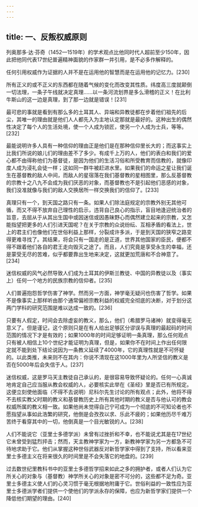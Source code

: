 ```yaml
---
---
---
```

title: 一、反叛权威原则
---




列奥那多·达·芬奇（1452—1519年）的学术观点比他同时代人超前至少150年，因此把他同代表17世纪普遍精神面貌的作家群一并引用，是不必多作解释的。

任何引用权威作为证据的人并不是在运用他的智慧而是在运用他的记忆力。[230]

所有正义的或不正义的东西都在随着气候的变化而改变其性质。纬度高三度就颠倒一切法理，一条子午线就决定真理……以一条河流划界是多么滑稽的正义！在比利牛斯山的这一边是真理，到了那一边就是错误！[231]

最可悲的事就是看到有那么多的土耳其人、异端和异教徒都在步着他们祖先的后尘，其唯一的理由就是他们人人都先入为主地认定那就是最好的。这种出生的偶然性决定了每个人的生活处境，使一个人成为锁匠，使另一个人成为士兵，等等。[232]

最能说明许多人具有一种信仰的理由正是他们是在那种信仰里长大的；而这事实上比我们所说的娘儿们的理由差不了多少。有成千上万的人，他们的表白和我们的爱心都不由得称他们为基督徒，是因为他们的生活习俗和所受教育而信教的，就像印度人成为浸礼会徒一样；这如同一群牛被赶进水里。如果我们的命运之星让我们诞生在基督教的敌人中间，而敌人的星宿落在我们基督教的星相图里，那么反基督教的宗教十之八九不会成为我们厌恶的对象，而基督教也不是引起他们恶感的对象，我们没准就像与我们的敌人交换居所一样交换我们的信仰了。[233]

真理只有一个，到天国之路只有一条。如果人们除法庭规定的宗教外别无其他可循，而又不得不放弃自己理性的启示，违背自己良心的指示，盲目地逢迎统治者的旨意，去屈从于从其出生国中或因迷信或因愚昧野心而偶然建立起来的宗教，又怎能指望把更多的人们引进天国呢？在关于宗教的众说纷纭、互相矛盾的看法上，世上的君主们也像他们在世俗利益上那样，分裂成许多派，于是到天国的狭窄之路变得更难寻找了。其结果，将会只有一国走的是正道，世界其他国家的臣民，便都不得不跟着他们各自的君王走向毁灭之途了。而且，人们究竟是享受永生的幸福，还是蒙受无尽的苦难，似乎都要靠出生地来决定，这就更加荒唐和不合神意了。[234]

迷信权威的风气必然导致人们成为土耳其的伊斯兰教徒、中国的异教徒以及（事实上）任何一个地方的民族宗教的信仰者。[235]

人们普遍抱怨哲学伤害了神学。然而另一方面，神学毫无疑问也伤害了哲学。如果不是像事实上那样听由那个通常偏袒宗教利益的权威完全彻底的决断，对于划分这两门学科的研究范围是难以达成一致的。[236]

只要有人假定，时间会去除虚妄的教义，那么，他们（希腊罗马诸神）就变得毫无意义了。但是谨记，这个原则只是在有人给出足够区分谬误与真理的最起码的时间范围的情况下才是有效的；如果1000年的时间足够证明一条真理，那么任何观点只有被人相信上10个世纪才能证明为真理，但是，如果你不在时间上作出任何限定就不能到处下结论说因为一条教义延续了4000年，它的真理性就是不可怀疑的。以此类推，未来则不在其内：你说不清现在这1000年里为人所坚信的教义是否在5000年后会失信于人。[237]

迷信权威，这是罗马天主教徒自己承认的，是很容易导致怀疑论的。任何一心真诚地肯定自己应当服从教会权威的人，必要核实此举在《圣经》里是否已有所规定。这便立刻使他面临（不得不去说明）尼科尔先生讨论的所有观点；此外，他将不得不去核实教父时期的教义和基督教历史上所有其他时期的教义是否与他认可的教会权威所属的教义相一致。如果他尚未觉得自己宁可成为一个彻底的不可知论者也不愿指望从事如此浩繁的研究，他倒是会孜孜以求、乐此不疲的；如果他历尽千难万苦终于看穿其中的一切，他倒真是一个目光敏锐的人。[238]

人们不能说它（亚里士多德学派）未曾有过挫折和不幸，也不能说尤其是在17世纪它未曾受到猛烈抨击；然而，天主教神学家为一方，新教神学家为另一方都急不可待地求助于它。他们从掌握这种世俗武器反对新哲学家中得到了支持，所以看来亚里士多德主义在将来很久的时间里是不会失落它的地盘的。[239]

过去数世纪里教科书中的亚里士多德哲学招来如此之多的拥护者，或者人们认为它所关心的对象与（基督教）神学所关心的对象是密不可分的，这些都不足为奇。亚里士多德主义使人们的心灵习惯于毫无根据地附庸于它。世俗利益的一致性应为亚里士多德派学者们提供一个使他们的学派永存的保障，也应为新哲学家们提供一个降低他们期望的理由。[240]